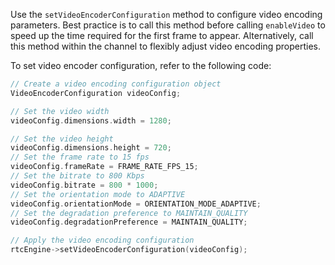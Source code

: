 
<PlatformWrapper platform="unreal">

Use the `setVideoEncoderConfiguration` method to configure video encoding parameters. Best practice is to call this method before calling `enableVideo` to speed up the time required for the first frame to appear. Alternatively, call this method within the channel to flexibly adjust video encoding properties.

To set video encoder configuration, refer to the following code:

```cpp
// Create a video encoding configuration object
VideoEncoderConfiguration videoConfig;

// Set the video width
videoConfig.dimensions.width = 1280;

// Set the video height
videoConfig.dimensions.height = 720;
// Set the frame rate to 15 fps
videoConfig.frameRate = FRAME_RATE_FPS_15;
// Set the bitrate to 800 Kbps
videoConfig.bitrate = 800 * 1000;
// Set the orientation mode to ADAPTIVE
videoConfig.orientationMode = ORIENTATION_MODE_ADAPTIVE;
// Set the degradation preference to MAINTAIN_QUALITY
videoConfig.degradationPreference = MAINTAIN_QUALITY;

// Apply the video encoding configuration
rtcEngine->setVideoEncoderConfiguration(videoConfig);
```
</PlatformWrapper>
